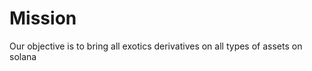 # <span className='text-[#b1a3fb]'>Mission</span>

Our objective is to bring all exotics derivatives on all types of assets on solana
